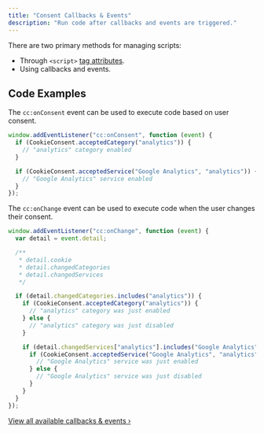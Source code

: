 ```yaml
---
title: "Consent Callbacks & Events"
description: "Run code after callbacks and events are triggered."
---
```


There are two primary methods for managing scripts:

- Through `<script>` [tag attributes](/block-scripts-cookies/script-attributes).
- Using callbacks and events.

## Code Examples

The `cc:onConsent` event can be used to execute code based on user consent.

```javascript
window.addEventListener("cc:onConsent", function (event) {
  if (CookieConsent.acceptedCategory("analytics")) {
    // "analytics" category enabled
  }

  if (CookieConsent.acceptedService("Google Analytics", "analytics")) {
    // "Google Analytics" service enabled
  }
});
```

The `cc:onChange` event can be used to execute code when the user changes their consent.

```javascript
window.addEventListener("cc:onChange", function (event) {
  var detail = event.detail;

  /**
   * detail.cookie
   * detail.changedCategories
   * detail.changedServices
   */

  if (detail.changedCategories.includes("analytics")) {
    if (CookieConsent.acceptedCategory("analytics")) {
      // "analytics" category was just enabled
    } else {
      // "analytics" category was just disabled
    }

    if (detail.changedServices["analytics"].includes("Google Analytics")) {
      if (CookieConsent.acceptedService("Google Analytics", "analytics")) {
        // "Google Analytics" service was just enabled
      } else {
        // "Google Analytics" service was just disabled
      }
    }
  }
});
```

<Info>[View all available callbacks & events ›](/callback-events)</Info>

